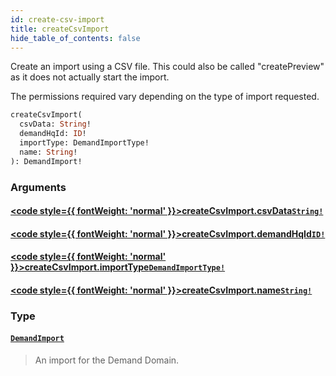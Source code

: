```yaml
---
id: create-csv-import
title: createCsvImport
hide_table_of_contents: false
---
```








Create an import using a CSV file.
This could also be called "createPreview" as it does not actually start the import.
            
The permissions required vary depending on the type of import requested.

```graphql
createCsvImport(
  csvData: String!
  demandHqId: ID!
  importType: DemandImportType!
  name: String!
): DemandImport!
```


### Arguments

#### [<code style={{ fontWeight: 'normal' }}>createCsvImport.<b>csvData</b></code>](#)<Bullet />[`String!`](/demand/api/graphql-admin/reference/scalars/string) <Badge class="secondary" text="non-null"/> <Badge class="secondary" text="scalar"/>
> 
> 

#### [<code style={{ fontWeight: 'normal' }}>createCsvImport.<b>demandHqId</b></code>](#)<Bullet />[`ID!`](/demand/api/graphql-admin/reference/scalars/id) <Badge class="secondary" text="non-null"/> <Badge class="secondary" text="scalar"/>
> 
> 

#### [<code style={{ fontWeight: 'normal' }}>createCsvImport.<b>importType</b></code>](#)<Bullet />[`DemandImportType!`](/demand/api/graphql-admin/reference/enums/demand-import-type) <Badge class="secondary" text="non-null"/> <Badge class="secondary" text="enum"/>
> 
> 

#### [<code style={{ fontWeight: 'normal' }}>createCsvImport.<b>name</b></code>](#)<Bullet />[`String!`](/demand/api/graphql-admin/reference/scalars/string) <Badge class="secondary" text="non-null"/> <Badge class="secondary" text="scalar"/>
> 
> 

### Type

#### [`DemandImport`](/demand/api/graphql-admin/reference/objects/demand-import) <Badge class="secondary" text="object"/>
> An import for the Demand Domain.
> 





